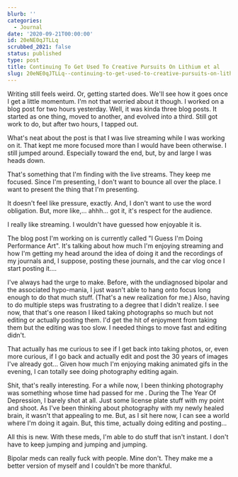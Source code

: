 ```yaml
---
blurb: ''
categories:
  - Journal
date: '2020-09-21T00:00:00'
id: 20eNE0qJTLLq
scrubbed_2021: false
status: published
type: post
title: Continuing To Get Used To Creative Pursuits On Lithium et al
slug: 20eNE0qJTLLq--continuing-to-get-used-to-creative-pursuits-on-lithium-et-al
---
```


Writing still feels weird. Or, getting started does. We'll see how it goes once I get a little momentum. I'm not that worried about it though. I worked on a blog post for two hours yesterday. Well, it was kinda three blog posts. It started as one thing, moved to another, and evolved into a third. Still got work to do, but after two hours, I tapped out. 

What's neat about the post is that I was live streaming while I was working on it. That kept me more focused more than I would have been otherwise. I still jumped around. Especially toward the end, but, by and large I was heads down. 

That's something that I'm finding with the live streams. They keep me focused. Since I'm presenting, I don't want to bounce all over the place. I want to present the thing that I'm presenting. 

It doesn't feel like pressure, exactly. And, I don't want to use the word obligation. But, more like,... ahhh... got it, it's respect for the audience. 

I really like streaming. I wouldn't have guessed how enjoyable it is. 

The blog post I'm working on is currently called "I Guess I'm Doing Performance Art". It's talking about how much I'm enjoying streaming and how I'm getting my head around the idea of doing it and the recordings of my journals and, I suppose, posting these journals, and the car vlog once I start posting it....

I've always had the urge to make. Before, with the undiagnosed bipolar and the associated hypo-mania, I just wasn't able to hang onto focus long enough to do that much stuff. (That's a new realization for me.) Also, having to do multiple steps was frustrating to a degree that I didn't realize. I see now, that that's one reason I liked taking photographs so much but not editing or actually posting them. I'd get the hit of enjoyment from taking them but the editing was too slow. I needed things to move fast and editing didn't. 

That actually has me curious to see if I get back into taking photos, or, even more curious, if I go back and actually edit and post the 30 years of images I've already got... Given how much I'm enjoying making animated gifs in the evening, I can totally see doing photography editing again. 

Shit, that's really interesting. For a while now, I been thinking photography was something whose time had passed for me . During the The Year Of Depression, I barely shot at all. Just some license plate stuff with my point and shoot. As I've been thinking about photography with my newly healed brain, it wasn't that appealing to me. But, as I sit here now, I can see a world where I'm doing it again. But, this time, actually doing editing and posting...

All this is new. With these meds, I'm able to do stuff that isn't instant. I don't have to keep jumping and jumping and jumping. 

Bipolar meds can really fuck with people. Mine don't. They make me a better version of myself and I couldn't be more thankful.
